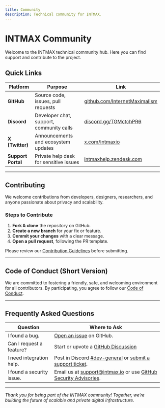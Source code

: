 ```yaml
---
title: Community
description: Technical community for INTMAX.
---
```



# INTMAX Community

Welcome to the INTMAX technical community hub. Here you can find support and contribute to the project.

## Quick Links

| Platform           | Purpose                                  | Link                                                                           |
| ------------------ | ---------------------------------------- | ------------------------------------------------------------------------------ |
| **GitHub**         | Source code, issues, pull requests       | [github.com/InternetMaximalism](https://github.com/InternetMaximalism)         |
| **Discord**        | Developer chat, support, community calls | [discord.gg/TGMctchPR6](https://discord.gg/TGMctchPR6)                         |
| **X (Twitter)**    | Announcements and ecosystem updates      | [x.com/Intmaxio](https://x.com/Intmaxio)                                       |
| **Support Portal** | Private help desk for sensitive issues   | [intmaxhelp.zendesk.com](https://intmaxhelp.zendesk.com/hc/en-gb/requests/new) |

---

## Contributing

We welcome contributions from developers, designers, researchers, and anyone passionate about privacy and scalability.

### Steps to Contribute

1. **Fork & clone** the repository on GitHub.
2. **Create a new branch** for your fix or feature.
3. **Commit your changes** with a clear message.
4. **Open a pull request**, following the PR template.

Please review our [Contribution Guidelines](https://github.com/InternetMaximalism/intmax2/blob/main/CONTRIBUTING.md) before submitting.

---

## Code of Conduct (Short Version)

We are committed to fostering a friendly, safe, and welcoming environment for all contributors.
By participating, you agree to follow our [Code of Conduct](https://github.com/InternetMaximalism/intmax2/blob/main/CODE_OF_CONDUCT.md).

---

## Frequently Asked Questions

| Question                  | Where to Ask                                                                                                                                                                            |
| ------------------------- | --------------------------------------------------------------------------------------------------------------------------------------------------------------------------------------- |
| I found a bug.            | [Open an issue](https://github.com/InternetMaximalism) on GitHub.                                                                                                                       |
| Can I request a feature?  | Start or upvote a [GitHub Discussion](https://github.com/InternetMaximalism/intmax2/discussions)                                                                                        |
| I need integration help.  | Post in Discord [#dev-general](https://discord.com/channels/989015536539148358/1218885609318383678) or [submit a support ticket](https://intmaxhelp.zendesk.com/hc/en-gb/requests/new). |
| I found a security issue. | Email us at [support@intmax.io](mailto:support@intmax.io) or use [GitHub Security Advisories](https://github.com/InternetMaximalism/intmax2/security/advisories).                       |

---

_Thank you for being part of the INTMAX community! Together, we’re building the future of scalable and private digital infrastructure._
